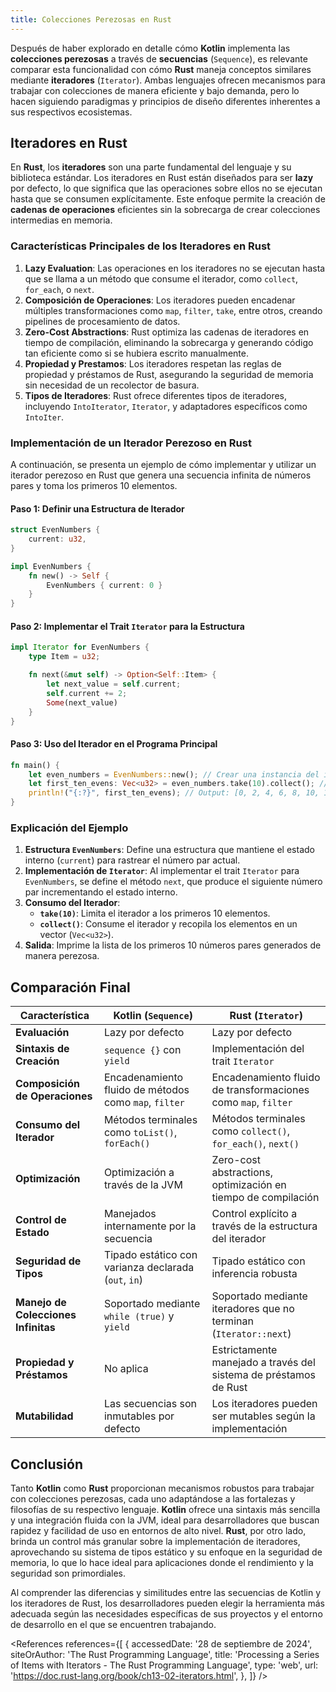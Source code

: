 ```yaml
---
title: Colecciones Perezosas en Rust
---
```


<ReadingTime/>

Después de haber explorado en detalle cómo **Kotlin** implementa las **colecciones perezosas** a través de **secuencias** (`Sequence`), es relevante comparar esta funcionalidad con cómo **Rust** maneja conceptos similares mediante **iteradores** (`Iterator`). Ambas lenguajes ofrecen mecanismos para trabajar con colecciones de manera eficiente y bajo demanda, pero lo hacen siguiendo paradigmas y principios de diseño diferentes inherentes a sus respectivos ecosistemas.

## Iteradores en Rust

En **Rust**, los **iteradores** son una parte fundamental del lenguaje y su biblioteca estándar. Los iteradores en Rust están diseñados para ser **lazy** por defecto, lo que significa que las operaciones sobre ellos no se ejecutan hasta que se consumen explícitamente. Este enfoque permite la creación de **cadenas de operaciones** eficientes sin la sobrecarga de crear colecciones intermedias en memoria.

### Características Principales de los Iteradores en Rust

1. **Lazy Evaluation**: Las operaciones en los iteradores no se ejecutan hasta que se llama a un método que consume el iterador, como `collect`, `for_each`, o `next`.
2. **Composición de Operaciones**: Los iteradores pueden encadenar múltiples transformaciones como `map`, `filter`, `take`, entre otros, creando pipelines de procesamiento de datos.
3. **Zero-Cost Abstractions**: Rust optimiza las cadenas de iteradores en tiempo de compilación, eliminando la sobrecarga y generando código tan eficiente como si se hubiera escrito manualmente.
4. **Propiedad y Prestamos**: Los iteradores respetan las reglas de propiedad y préstamos de Rust, asegurando la seguridad de memoria sin necesidad de un recolector de basura.
5. **Tipos de Iteradores**: Rust ofrece diferentes tipos de iteradores, incluyendo `IntoIterator`, `Iterator`, y adaptadores específicos como `IntoIter`.

### Implementación de un Iterador Perezoso en Rust

A continuación, se presenta un ejemplo de cómo implementar y utilizar un iterador perezoso en Rust que genera una secuencia infinita de números pares y toma los primeros 10 elementos.

#### Paso 1: Definir una Estructura de Iterador

```rust
struct EvenNumbers {
    current: u32,
}

impl EvenNumbers {
    fn new() -> Self {
        EvenNumbers { current: 0 }
    }
}
```

#### Paso 2: Implementar el Trait `Iterator` para la Estructura

```rust
impl Iterator for EvenNumbers {
    type Item = u32;

    fn next(&mut self) -> Option<Self::Item> {
        let next_value = self.current;
        self.current += 2;
        Some(next_value)
    }
}
```

#### Paso 3: Uso del Iterador en el Programa Principal

```rust
fn main() {
    let even_numbers = EvenNumbers::new(); // Crear una instancia del iterador
    let first_ten_evens: Vec<u32> = even_numbers.take(10).collect(); // Tomar los primeros 10 números pares
    println!("{:?}", first_ten_evens); // Output: [0, 2, 4, 6, 8, 10, 12, 14, 16, 18]
}
```

### Explicación del Ejemplo

1. **Estructura `EvenNumbers`**: Define una estructura que mantiene el estado interno (`current`) para rastrear el número par actual.
2. **Implementación de `Iterator`**: Al implementar el trait `Iterator` para `EvenNumbers`, se define el método `next`, que produce el siguiente número par incrementando el estado interno.
3. **Consumo del Iterador**:
     - **`take(10)`**: Limita el iterador a los primeros 10 elementos.
     - **`collect()`**: Consume el iterador y recopila los elementos en un vector (`Vec<u32>`).
4. **Salida**: Imprime la lista de los primeros 10 números pares generados de manera perezosa.

## Comparación Final

| **Característica**                  | **Kotlin** (`Sequence`)                               | **Rust** (`Iterator`)                                            |
|-------------------------------------|-------------------------------------------------------|------------------------------------------------------------------|
| **Evaluación**                      | Lazy por defecto                                      | Lazy por defecto                                                 |
| **Sintaxis de Creación**            | `sequence {}` con `yield`                             | Implementación del trait `Iterator`                              |
| **Composición de Operaciones**      | Encadenamiento fluido de métodos como `map`, `filter` | Encadenamiento fluido de transformaciones como `map`, `filter`   |
| **Consumo del Iterador**            | Métodos terminales como `toList()`, `forEach()`       | Métodos terminales como `collect()`, `for_each()`, `next()`      |
| **Optimización**                    | Optimización a través de la JVM                       | Zero-cost abstractions, optimización en tiempo de compilación    |
| **Control de Estado**               | Manejados internamente por la secuencia               | Control explícito a través de la estructura del iterador         |
| **Seguridad de Tipos**              | Tipado estático con varianza declarada (`out`, `in`)  | Tipado estático con inferencia robusta                           |
| **Manejo de Colecciones Infinitas** | Soportado mediante `while (true)` y `yield`           | Soportado mediante iteradores que no terminan (`Iterator::next`) |
| **Propiedad y Préstamos**           | No aplica                                             | Estrictamente manejado a través del sistema de préstamos de Rust |
| **Mutabilidad**                     | Las secuencias son inmutables por defecto             | Los iteradores pueden ser mutables según la implementación       |

## Conclusión

Tanto **Kotlin** como **Rust** proporcionan mecanismos robustos para trabajar con colecciones perezosas, cada uno adaptándose a las fortalezas y filosofías de su respectivo lenguaje. **Kotlin** ofrece una sintaxis más sencilla y una integración fluida con la JVM, ideal para desarrolladores que buscan rapidez y facilidad de uso en entornos de alto nivel. **Rust**, por otro lado, brinda un control más granular sobre la implementación de iteradores, aprovechando su sistema de tipos estático y su enfoque en la seguridad de memoria, lo que lo hace ideal para aplicaciones donde el rendimiento y la seguridad son primordiales.

Al comprender las diferencias y similitudes entre las secuencias de Kotlin y los iteradores de Rust, los desarrolladores pueden elegir la herramienta más adecuada según las necesidades específicas de sus proyectos y el entorno de desarrollo en el que se encuentren trabajando.

<References references={[
    {
        accessedDate: '28 de septiembre de 2024',
        siteOrAuthor: 'The Rust Programming Language',
        title: 'Processing a Series of Items with Iterators - The Rust Programming Language',
        type: 'web',
        url: 'https://doc.rust-lang.org/book/ch13-02-iterators.html',
    },
]} />
